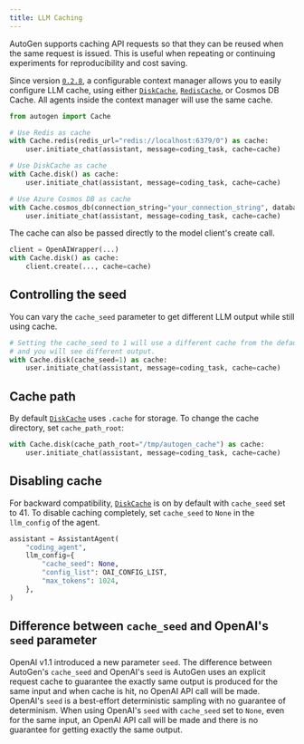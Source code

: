 ```yaml
---
title: LLM Caching
---
```


AutoGen supports caching API requests so that they can be reused when the same request is issued. This is useful when repeating or continuing experiments for reproducibility and cost saving.

Since version [`0.2.8`](https://github.com/ag2ai/ag2/releases/tag/v0.2.8), a configurable context manager allows you to easily
configure LLM cache, using either [`DiskCache`](/docs/reference/cache/disk_cache#diskcache), [`RedisCache`](/docs/reference/cache/redis_cache#rediscache), or Cosmos DB Cache. All agents inside the context manager will use the same cache.

```python
from autogen import Cache

# Use Redis as cache
with Cache.redis(redis_url="redis://localhost:6379/0") as cache:
    user.initiate_chat(assistant, message=coding_task, cache=cache)

# Use DiskCache as cache
with Cache.disk() as cache:
    user.initiate_chat(assistant, message=coding_task, cache=cache)

# Use Azure Cosmos DB as cache
with Cache.cosmos_db(connection_string="your_connection_string", database_id="your_database_id", container_id="your_container_id") as cache:
    user.initiate_chat(assistant, message=coding_task, cache=cache)

```

The cache can also be passed directly to the model client's create call.

```python
client = OpenAIWrapper(...)
with Cache.disk() as cache:
    client.create(..., cache=cache)
```

## Controlling the seed

You can vary the `cache_seed` parameter to get different LLM output while
still using cache.

```python
# Setting the cache_seed to 1 will use a different cache from the default one
# and you will see different output.
with Cache.disk(cache_seed=1) as cache:
    user.initiate_chat(assistant, message=coding_task, cache=cache)
```

## Cache path

By default [`DiskCache`](/docs/reference/cache/disk_cache#diskcache) uses `.cache` for storage. To change the cache directory,
set `cache_path_root`:

```python
with Cache.disk(cache_path_root="/tmp/autogen_cache") as cache:
    user.initiate_chat(assistant, message=coding_task, cache=cache)
```

## Disabling cache

For backward compatibility, [`DiskCache`](/docs/reference/cache/disk_cache#diskcache) is on by default with `cache_seed` set to 41.
To disable caching completely, set `cache_seed` to `None` in the `llm_config` of the agent.

```python
assistant = AssistantAgent(
    "coding_agent",
    llm_config={
        "cache_seed": None,
        "config_list": OAI_CONFIG_LIST,
        "max_tokens": 1024,
    },
)
```

## Difference between `cache_seed` and OpenAI's `seed` parameter

OpenAI v1.1 introduced a new parameter `seed`. The difference between AutoGen's `cache_seed` and OpenAI's `seed` is AutoGen uses an explicit request cache to guarantee the exactly same output is produced for the same input and when cache is hit, no OpenAI API call will be made. OpenAI's `seed` is a best-effort deterministic sampling with no guarantee of determinism. When using OpenAI's `seed` with `cache_seed` set to `None`, even for the same input, an OpenAI API call will be made and there is no guarantee for getting exactly the same output.
